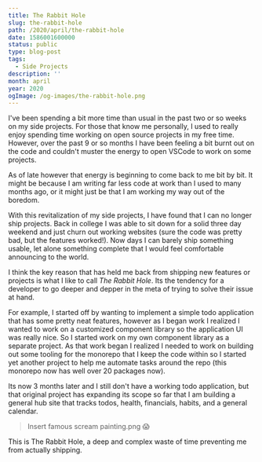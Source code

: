 ```yaml
---
title: The Rabbit Hole
slug: the-rabbit-hole
path: /2020/april/the-rabbit-hole
date: 1586001600000
status: public
type: blog-post
tags:
  - Side Projects
description: ''
month: april
year: 2020
ogImage: /og-images/the-rabbit-hole.png
---
```




I've been spending a bit more time than usual in the past two or so weeks on my
side projects. For those that know me personally, I used to really enjoy
spending time working on open source projects in my free time. However, over the
past 9 or so months I have been feeling a bit burnt out on the code and couldn't
muster the energy to open VSCode to work on some projects.

As of late however that energy is beginning to come back to me bit by bit. It
might be because I am writing far less code at work than I used to many months
ago, or it might just be that I am working my way out of the boredom.

With this revitalization of my side projects, I have found that I can no longer
ship projects. Back in college I was able to sit down for a solid three day
weekend and just churn out working websites (sure the code was pretty bad, but
the features worked!). Now days I can barely ship something usable, let alone
something complete that I would feel comfortable announcing to the world.

I think the key reason that has held me back from shipping new features or
projects is what I like to call _The Rabbit Hole_. Its the tendency for a
developer to go deeper and depper in the meta of trying to solve their issue at
hand.

For example, I started off by wanting to implement a simple todo application
that has some pretty neat features, however as I began work I realized I wanted
to work on a customized component library so the application UI was really nice.
So I started work on my own component library as a separate project. As that
work began I realized I needed to work on building out some tooling for the
monorepo that I keep the code within so I started yet another project to help me
automate tasks around the repo (this monorepo now has well over 20 packages
now).

Its now 3 months later and I still don't have a working todo application, but
that original project has expanding its scope so far that I am building a
general hub site that tracks todos, health, financials, habits, and a general
calendar.

> Insert famous scream painting.png 😱

This is The Rabbit Hole, a deep and complex waste of time preventing me from
actually shipping.

